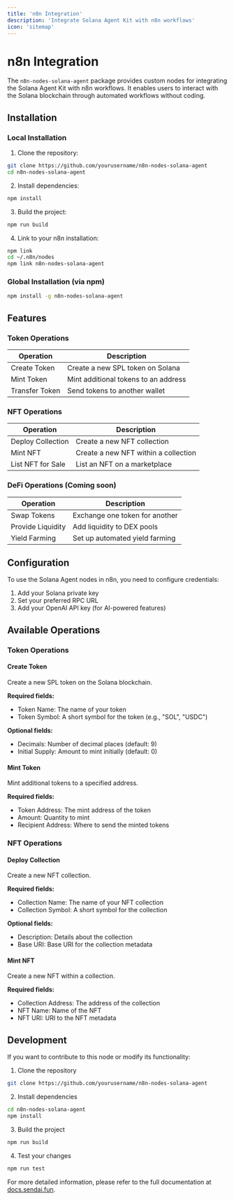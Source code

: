 ```yaml
---
title: 'n8n Integration'
description: 'Integrate Solana Agent Kit with n8n workflows'
icon: 'sitemap'
---
```


# n8n Integration

The `n8n-nodes-solana-agent` package provides custom nodes for integrating the Solana Agent Kit with n8n workflows. It enables users to interact with the Solana blockchain through automated workflows without coding.

## Installation

### Local Installation

1. Clone the repository:
```bash
git clone https://github.com/yourusername/n8n-nodes-solana-agent
cd n8n-nodes-solana-agent
```

2. Install dependencies:
```bash
npm install
```

3. Build the project:
```bash
npm run build
```

4. Link to your n8n installation:
```bash
npm link
cd ~/.n8n/nodes
npm link n8n-nodes-solana-agent
```

### Global Installation (via npm)

```bash
npm install -g n8n-nodes-solana-agent
```

## Features

### Token Operations

| Operation | Description |
|-----------|-------------|
| Create Token | Create a new SPL token on Solana |
| Mint Token | Mint additional tokens to an address |
| Transfer Token | Send tokens to another wallet |

### NFT Operations

| Operation | Description |
|-----------|-------------|
| Deploy Collection | Create a new NFT collection |
| Mint NFT | Create a new NFT within a collection |
| List NFT for Sale | List an NFT on a marketplace |

### DeFi Operations (Coming soon)

| Operation | Description |
|-----------|-------------|
| Swap Tokens | Exchange one token for another |
| Provide Liquidity | Add liquidity to DEX pools |
| Yield Farming | Set up automated yield farming |

## Configuration

To use the Solana Agent nodes in n8n, you need to configure credentials:

1. Add your Solana private key
2. Set your preferred RPC URL
3. Add your OpenAI API key (for AI-powered features)

## Available Operations

### Token Operations

#### Create Token
Create a new SPL token on the Solana blockchain.

**Required fields:**
- Token Name: The name of your token
- Token Symbol: A short symbol for the token (e.g., "SOL", "USDC")

**Optional fields:**
- Decimals: Number of decimal places (default: 9)
- Initial Supply: Amount to mint initially (default: 0)

#### Mint Token
Mint additional tokens to a specified address.

**Required fields:**
- Token Address: The mint address of the token
- Amount: Quantity to mint
- Recipient Address: Where to send the minted tokens

### NFT Operations

#### Deploy Collection
Create a new NFT collection.

**Required fields:**
- Collection Name: The name of your NFT collection
- Collection Symbol: A short symbol for the collection

**Optional fields:**
- Description: Details about the collection
- Base URI: Base URI for the collection metadata

#### Mint NFT
Create a new NFT within a collection.

**Required fields:**
- Collection Address: The address of the collection
- NFT Name: Name of the NFT
- NFT URI: URI to the NFT metadata

## Development

If you want to contribute to this node or modify its functionality:

1. Clone the repository
```bash
git clone https://github.com/yourusername/n8n-nodes-solana-agent
```

2. Install dependencies
```bash
cd n8n-nodes-solana-agent
npm install
```

3. Build the project
```bash
npm run build
```

4. Test your changes
```bash
npm run test
```

For more detailed information, please refer to the full documentation at [docs.sendai.fun](https://docs.sendai.fun).